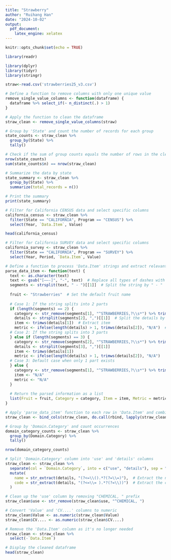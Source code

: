 ---
title: "Strawberry"
author: "Ruihang Han"
date: "2024-10-02"
output:
  pdf_document:
    latex_engine: xelatex
---

```{r setup, include=FALSE}
knitr::opts_chunk$set(echo = TRUE)
```


```{r}
library(readr)

library(dplyr)
library(tidyr)
library(stringr)

straw<-read.csv('strawberries25_v3.csv')

# Define a function to remove columns with only one unique value
remove_single_value_columns <- function(dataframe) {
  dataframe %>% select_if(~ n_distinct(.) > 1)
}

# Apply the function to clean the dataframe
straw_clean <- remove_single_value_columns(straw)

# Group by 'State' and count the number of records for each group
state_counts <- straw_clean %>%
  group_by(State) %>%
  tally()

# Check if the sum of group counts equals the number of rows in the cleaned dataframe
nrow(state_counts)
sum(state_counts$n) == nrow(straw_clean)

# Summarize the data by state
state_summary <- straw_clean %>%
  group_by(State) %>%
  summarize(total_records = n())

# Print the summary
print(state_summary)

# Filter for California CENSUS data and select specific columns
california_census <- straw_clean %>%
  filter(State == "CALIFORNIA", Program == "CENSUS") %>%
  select(Year, `Data.Item`, Value)

head(california_census)

# Filter for California SURVEY data and select specific columns
california_survey <- straw_clean %>%
  filter(State == "CALIFORNIA", Program == "SURVEY") %>%
  select(Year, Period, `Data.Item`, Value)

# Define a function to process 'Data.Item' strings and extract relevant information
parse_data_item <- function(text) {
  text <- as.character(text)
  text <- gsub("[–—-]", "-", text)  # Replace all types of dashes with a standard dash
  segments <- strsplit(text, " - ")[[1]]  # Split the string by " - "
  
  fruit <- "Strawberries"  # Set the default fruit name
  
  # Case 1: If the string splits into 2 parts
  if (length(segments) == 2) {
    category <- str_remove(segments[1], "^STRAWBERRIES,?\\s*") %>% trimws()  # Clean the category
    details <- strsplit(segments[2], ",")[[1]]  # Split the details by ","
    item <- trimws(details[1])  # Extract item
    metric <- ifelse(length(details) > 1, trimws(details[2]), "N/A")  # Extract metric if available
  # Case 2: If the string splits into 3 parts
  } else if (length(segments) == 3) {
    category <- str_remove(segments[2], "^STRAWBERRIES,?\\s*") %>% trimws()
    details <- strsplit(segments[3], ",")[[1]]
    item <- trimws(details[1])
    metric <- ifelse(length(details) > 1, trimws(details[2]), "N/A")
  # Case 3: Default case when only 1 part exists
  } else {
    category <- str_remove(segments[1], "^STRAWBERRIES,?\\s*") %>% trimws()
    item <- "N/A"
    metric <- "N/A"
  }
  
  # Return the parsed information as a list
  list(Fruit = fruit, Category = category, Item = item, Metric = metric)
}

# Apply 'parse_data_item' function to each row in 'Data.Item' and combine the results
straw_clean <- bind_cols(straw_clean, do.call(rbind, lapply(straw_clean$`Data.Item`, parse_data_item)) %>% as.data.frame(stringsAsFactors = FALSE))

# Group by 'Domain.Category' and count occurrences
domain_category_counts <- straw_clean %>%
  group_by(Domain.Category) %>%
  tally()

nrow(domain_category_counts)

# Split 'Domain.Category' column into 'use' and 'details' columns
straw_clean <- straw_clean %>%
  separate(col = `Domain.Category`, into = c("use", "details"), sep = ": ", extra = "drop", fill = "right") %>%
  mutate(
    name = str_extract(details, "(?<=\\().*?(?=\\=)"),  # Extract the name part from the details
    code = str_extract(details, "(?<=\\= ).*?(?=\\))")  # Extract the code part from the details
  )

# Clean up the 'use' column by removing "CHEMICAL, " prefix
straw_clean$use <- str_remove(straw_clean$use, "^CHEMICAL, ")

# Convert 'Value' and 'CV....' columns to numeric
straw_clean$Value <- as.numeric(straw_clean$Value)
straw_clean$CV.... <- as.numeric(straw_clean$CV....)

# Remove the 'Data.Item' column as it's no longer needed
straw_clean <- straw_clean %>%
  select(-`Data.Item`)

# Display the cleaned dataframe
head(straw_clean)

```







